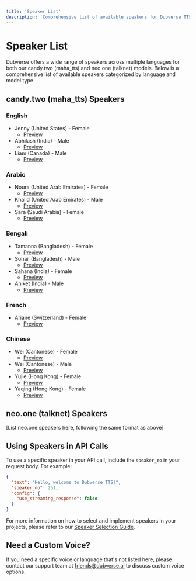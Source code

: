```yaml
---
title: 'Speaker List'
description: 'Comprehensive list of available speakers for Dubverse TTS API'
---
```


# Speaker List

Dubverse offers a wide range of speakers across multiple languages for both our candy.two (maha_tts) and neo.one (talknet) models. Below is a comprehensive list of available speakers categorized by language and model type.

## candy.two (maha_tts) Speakers

### English
- Jenny (United States) - Female
  - [Preview](https://s3-ap-south-1.amazonaws.com/dubverse-webapp/speakers_static/English/azure_tts_Jenny.wav)
- Abhilash (India) - Male
  - [Preview](https://s3-ap-south-1.amazonaws.com/dubverse-webapp/speakers_static/English/azure_tts_Abhilash.wav)
- Liam (Canada) - Male
  - [Preview](https://s3-ap-south-1.amazonaws.com/dubverse-webapp/speakers_static/English/azure_tts_Liam.wav)

### Arabic
- Noura (United Arab Emirates) - Female
  - [Preview](https://dubverse-webapp.s3.ap-south-1.amazonaws.com/speakers_static/Speaker_Styles/azure_ar-AE-FatimaNeural_default.wav)
- Khalid (United Arab Emirates) - Male
  - [Preview](https://dubverse-webapp.s3.ap-south-1.amazonaws.com/speakers_static/Speaker_Styles/azure_ar-AE-HamdanNeural_default.wav)
- Sara (Saudi Arabia) - Female
  - [Preview](https://dubverse-webapp.s3.ap-south-1.amazonaws.com/speakers_static/Speaker_Styles/google_ar-XA-Standard-A.wav)

### Bengali
- Tamanna (Bangladesh) - Female
  - [Preview](https://dubverse-webapp.s3.ap-south-1.amazonaws.com/speakers_static/Speaker_Styles/azure_bn-BD-NabanitaNeural2_default.wav)
- Sohail (Bangladesh) - Male
  - [Preview](https://dubverse-webapp.s3.ap-south-1.amazonaws.com/speakers_static/Speaker_Styles/azure_bn-BD-PradeepNeural2_default.wav)
- Sahana (India) - Female
  - [Preview](https://dubverse-webapp.s3.ap-south-1.amazonaws.com/speakers_static/Speaker_Styles/azure_bn-IN-TanishaaNeural2_default.wav)
- Aniket (India) - Male
  - [Preview](https://dubverse-webapp.s3.ap-south-1.amazonaws.com/speakers_static/Speaker_Styles/azure_bn-IN-BashkarNeural2_default.wav)

### French
- Ariane (Switzerland) - Female
  - [Preview](https://s3-ap-south-1.amazonaws.com/dubverse-webapp/speakers_static/French/azure_tts_Ariane.wav)

### Chinese
- Wei (Cantonese) - Female
  - [Preview](https://dubverse-webapp.s3.ap-south-1.amazonaws.com/speakers_static/Speaker_Styles/azure_yue-CN-XiaoMinNeural1,2_default.wav)
- Wei (Cantonese) - Male
  - [Preview](https://dubverse-webapp.s3.ap-south-1.amazonaws.com/speakers_static/Speaker_Styles/azure_yue-CN-YunSongNeural1,2_default.wav)
- Yujie (Hong Kong) - Female
  - [Preview](https://dubverse-webapp.s3.ap-south-1.amazonaws.com/speakers_static/Speaker_Styles/azure_zh-HK-HiuMaanNeural_default.wav)
- Yaqing (Hong Kong) - Female
  - [Preview](https://dubverse-webapp.s3.ap-south-1.amazonaws.com/speakers_static/Speaker_Styles/azure_zh-HK-HiuGaaiNeural_default.wav)

## neo.one (talknet) Speakers

[List neo.one speakers here, following the same format as above]

## Using Speakers in API Calls

To use a specific speaker in your API call, include the `speaker_no` in your request body. For example:

```json
{
  "text": "Hello, welcome to Dubverse TTS!",
  "speaker_no": 251,
  "config": {
    "use_streaming_response": false
  }
}
```

For more information on how to select and implement speakers in your projects, please refer to our [Speaker Selection Guide](/api-reference/speaker-selection).

## Need a Custom Voice?

If you need a specific voice or language that's not listed here, please contact our support team at friends@dubverse.ai to discuss custom voice options.
